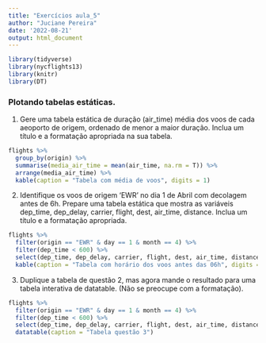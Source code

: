 ```yaml
---
title: "Exercícios aula_5"
author: "Juciane Pereira"
date: '2022-08-21'
output: html_document
---
```


```r
library(tidyverse)
library(nycflights13)
library(knitr)
library(DT)
```



### **Plotando tabelas estáticas.**


1. Gere uma tabela estática de duração (air_time) média dos voos de cada aeoporto de origem, ordenado de menor a maior duração. Inclua um título e a formatação apropriada na sua tabela.

```r
flights %>% 
  group_by(origin) %>% 
  summarise(media_air_time = mean(air_time, na.rm = T)) %>% 
  arrange(media_air_time) %>% 
  kable(caption = "Tabela com média de voos", digits = 1)

```



2. Identifique os voos de origem ‘EWR’ no dia 1 de Abril com decolagem antes de 6h. Prepare uma tabela estática que mostra as variáveis dep_time, dep_delay, carrier, flight, dest, air_time, distance. Inclua um título e a formatação apropriada.


```r
flights %>% 
  filter(origin == "EWR" & day == 1 & month == 4) %>% 
  filter(dep_time < 600) %>% 
  select(dep_time, dep_delay, carrier, flight, dest, air_time, distance, month, day, origin) %>% 
  kable(caption = "Tabela com horário dos voos antes das 06h", digits = 1)
```




3. Duplique a tabela de questão 2, mas agora mande o resultado para uma tabela interativa de datatable. (Não se preocupe com a formatação).


```r
flights %>% 
  filter(origin == "EWR" & day == 1 & month == 4) %>% 
  filter(dep_time < 600) %>% 
  select(dep_time, dep_delay, carrier, flight, dest, air_time, distance, month, day, origin) %>% 
  datatable(caption = "Tabela questão 3")
```



